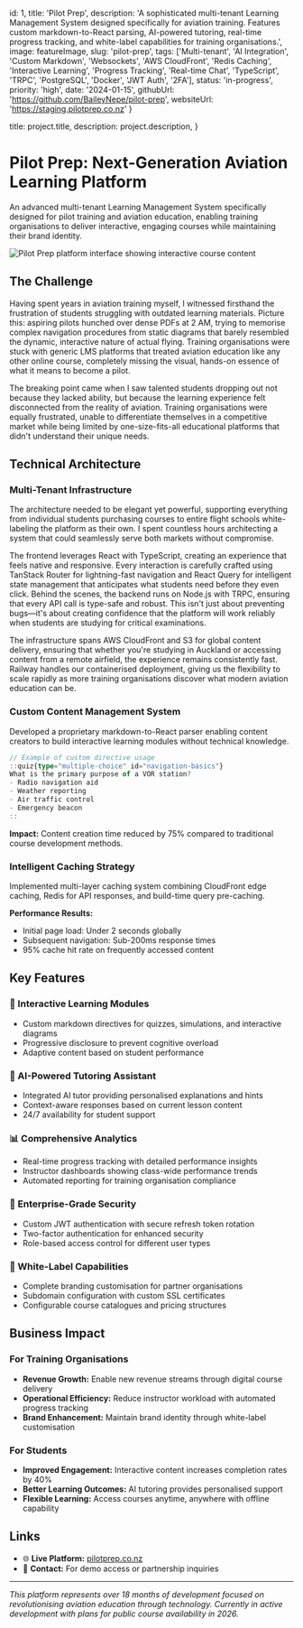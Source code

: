 
  id: 1,
  title: 'Pilot Prep',
  description: 'A sophisticated multi-tenant Learning Management System designed specifically for aviation training. Features custom markdown-to-React parsing, AI-powered tutoring, real-time progress tracking, and white-label capabilities for training organisations.',
  image: featureImage,
  slug: 'pilot-prep',
  tags: ['Multi-tenant', 'AI Integration', 'Custom Markdown', 'Websockets', 'AWS CloudFront', 'Redis Caching', 'Interactive Learning', 'Progress Tracking', 'Real-time Chat', 'TypeScript', 'TRPC', 'PostgreSQL', 'Docker', 'JWT Auth', '2FA'],
  status: 'in-progress',
  priority: 'high',
  date: '2024-01-15',
  githubUrl: 'https://github.com/BaileyNepe/pilot-prep',
  websiteUrl: 'https://staging.pilotprep.co.nz'
}

  title: project.title,
  description: project.description,
}


# Pilot Prep: Next-Generation Aviation Learning Platform

An advanced multi-tenant Learning Management System specifically designed for pilot training and aviation education, enabling training organisations to deliver interactive, engaging courses while maintaining their brand identity.

<Image src={featureImage} alt="Pilot Prep platform interface showing interactive course content" />

## The Challenge

Having spent years in aviation training myself, I witnessed firsthand the frustration of students struggling with outdated learning materials. Picture this: aspiring pilots hunched over dense PDFs at 2 AM, trying to memorise complex navigation procedures from static diagrams that barely resembled the dynamic, interactive nature of actual flying. Training organisations were stuck with generic LMS platforms that treated aviation education like any other online course, completely missing the visual, hands-on essence of what it means to become a pilot.

The breaking point came when I saw talented students dropping out not because they lacked ability, but because the learning experience felt disconnected from the reality of aviation. Training organisations were equally frustrated, unable to differentiate themselves in a competitive market while being limited by one-size-fits-all educational platforms that didn't understand their unique needs.

## Technical Architecture

### Multi-Tenant Infrastructure

The architecture needed to be elegant yet powerful, supporting everything from individual students purchasing courses to entire flight schools white-labeling the platform as their own. I spent countless hours architecting a system that could seamlessly serve both markets without compromise.

The frontend leverages React with TypeScript, creating an experience that feels native and responsive. Every interaction is carefully crafted using TanStack Router for lightning-fast navigation and React Query for intelligent state management that anticipates what students need before they even click. Behind the scenes, the backend runs on Node.js with TRPC, ensuring that every API call is type-safe and robust. This isn't just about preventing bugs—it's about creating confidence that the platform will work reliably when students are studying for critical examinations.

The infrastructure spans AWS CloudFront and S3 for global content delivery, ensuring that whether you're studying in Auckland or accessing content from a remote airfield, the experience remains consistently fast. Railway handles our containerised deployment, giving us the flexibility to scale rapidly as more training organisations discover what modern aviation education can be.

### Custom Content Management System
Developed a proprietary markdown-to-React parser enabling content creators to build interactive learning modules without technical knowledge.

```typescript
// Example of custom directive usage
::quiz{type="multiple-choice" id="navigation-basics"}
What is the primary purpose of a VOR station?
- Radio navigation aid
- Weather reporting  
- Air traffic control
- Emergency beacon
::
```

**Impact:** Content creation time reduced by 75% compared to traditional course development methods.

### Intelligent Caching Strategy
Implemented multi-layer caching system combining CloudFront edge caching, Redis for API responses, and build-time query pre-caching.

**Performance Results:**
- Initial page load: Under 2 seconds globally
- Subsequent navigation: Sub-200ms response times
- 95% cache hit rate on frequently accessed content

## Key Features

### 🎯 Interactive Learning Modules
- Custom markdown directives for quizzes, simulations, and interactive diagrams
- Progressive disclosure to prevent cognitive overload
- Adaptive content based on student performance

### 🤖 AI-Powered Tutoring Assistant
- Integrated AI tutor providing personalised explanations and hints
- Context-aware responses based on current lesson content
- 24/7 availability for student support

### 📊 Comprehensive Analytics
- Real-time progress tracking with detailed performance insights
- Instructor dashboards showing class-wide performance trends
- Automated reporting for training organisation compliance

### 🔐 Enterprise-Grade Security
- Custom JWT authentication with secure refresh token rotation
- Two-factor authentication for enhanced security
- Role-based access control for different user types

### 🎨 White-Label Capabilities
- Complete branding customisation for partner organisations
- Subdomain configuration with custom SSL certificates
- Configurable course catalogues and pricing structures


## Business Impact

### For Training Organisations
- **Revenue Growth:** Enable new revenue streams through digital course delivery
- **Operational Efficiency:** Reduce instructor workload with automated progress tracking
- **Brand Enhancement:** Maintain brand identity through white-label customisation

### For Students
- **Improved Engagement:** Interactive content increases completion rates by 40%
- **Better Learning Outcomes:** AI tutoring provides personalised support
- **Flexible Learning:** Access courses anytime, anywhere with offline capability

## Links

- 🌐 **Live Platform:** [pilotprep.co.nz](https://pilotprep.co.nz)
- 📧 **Contact:** For demo access or partnership inquiries

---

*This platform represents over 18 months of development focused on revolutionising aviation education through technology. Currently in active development with plans for public course availability in 2026.*